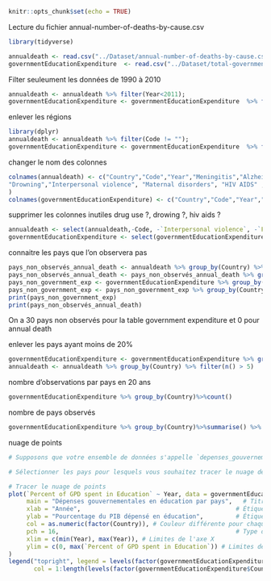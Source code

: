 
```r
knitr::opts_chunk$set(echo = TRUE)
```

Lecture du fichier annual-number-of-deaths-by-cause.csv
```r
library(tidyverse)

annualdeath <- read.csv("../Dataset/annual-number-of-deaths-by-cause.csv", header = TRUE)
governmentEducationExpenditure  <- read.csv("../Dataset/total-government-expenditure-on-education-gdp.csv", header = TRUE)

```
Filter seuleument les données de 1990 à 2010

```r
annualdeath <- annualdeath %>% filter(Year<2011);
governmentEducationExpenditure <- governmentEducationExpenditure  %>% filter(Year<2011) %>%filter(Year>1989);
```
enlever les régions
```r
library(dplyr)
annualdeath <- annualdeath %>% filter(Code != "");
governmentEducationExpenditure <- governmentEducationExpenditure  %>% filter(Code != "");

```
changer le nom des colonnes
```r
colnames(annualdeath) <- c("Country","Code","Year","Meningitis","Alzheimers disease","Parkinsons disease","Nutritional deficiencies","Malaria",
"Drowning","Interpersonal violence", "Maternal disorders", "HIV AIDS" , "Drug use disorders", "Tuberculosis", "Cardiovascular diseases", "Lower respiratory infections", "Neonatal disorders","Alcohol use disorders", "Self harm", "Exposure to forces of nature", "Diarrheal diseases", "Environmental heat and cold exposure", "Neoplasms", "Conflict and terrorism", "Diabetes mellitus", "Chronic kidney disease", "Poisonings", "Protein energy malnutrition", "Road injuries", "Chronic respiratory diseases", "Cirrhosis and other chronic liver diseases", "Digestive diseases","Fire heat and hot substances","Acute hepatitis", "Measles"
)
colnames(governmentEducationExpenditure) <- c("Country","Code","Year","Percent of GPD spent in Education")
```
supprimer les colonnes inutiles
drug use ?, drowing ?, hiv aids ?
```r

annualdeath <- select(annualdeath,-Code, -`Interpersonal violence`, -`Fire heat and hot substances`, -`Road injuries`, -`Conflict and terrorism`, -`Exposure to forces of nature`, -`Self harm` )
governmentEducationExpenditure <- select(governmentEducationExpenditure, -Code)

```
connaitre les pays que l'on observera pas
```r
pays_non_observés_annual_death <- annualdeath %>% group_by(Country) %>% filter(n() < 5)
pays_non_observés_annual_death <- pays_non_observés_annual_death %>% group_by(Country) %>% count()
pays_non_government_exp <- governmentEducationExpenditure %>% group_by(Country) %>% filter(n() < 5)
pays_non_government_exp <- pays_non_government_exp %>% group_by(Country) %>% count()
print(pays_non_government_exp)
print(pays_non_observés_annual_death)
```
On a 30 pays non observés pour la table government expenditure et 0 pour annual death


enlever les pays ayant moins de 20% 
```r
governmentEducationExpenditure <- governmentEducationExpenditure %>% group_by(Country) %>% filter(n() > 5)
annualdeath <- annualdeath %>% group_by(Country) %>% filter(n() > 5)
```

nombre d'observations par pays en 20 ans
```r
governmentEducationExpenditure %>% group_by(Country)%>%count()
```

nombre de pays observés
```r
governmentEducationExpenditure %>% group_by(Country)%>%summarise() %>% nrow()
```

nuage de points 
```r
# Supposons que votre ensemble de données s'appelle `depenses_gouvernementales`

# Sélectionner les pays pour lesquels vous souhaitez tracer le nuage de points

# Tracer le nuage de points
plot(`Percent of GPD spent in Education` ~ Year, data = governmentEducationExpenditure,
     main = "Dépenses gouvernementales en éducation par pays",   # Titre du graphique
     xlab = "Année",                                           # Étiquette de l'axe X
     ylab = "Pourcentage du PIB dépensé en éducation",         # Étiquette de l'axe Y
     col = as.numeric(factor(Country)), # Couleur différente pour chaque pays
     pch = 16,                                                 # Type de marqueur (cercle plein)
     xlim = c(min(Year), max(Year)), # Limites de l'axe X
     ylim = c(0, max(`Percent of GPD spent in Education`)) # Limites de l'axe Y
)
legend("topright", legend = levels(factor(governmentEducationExpenditure$Country)), 
       col = 1:length(levels(factor(governmentEducationExpenditure$Country))), pch = 16, bty = "n")



```